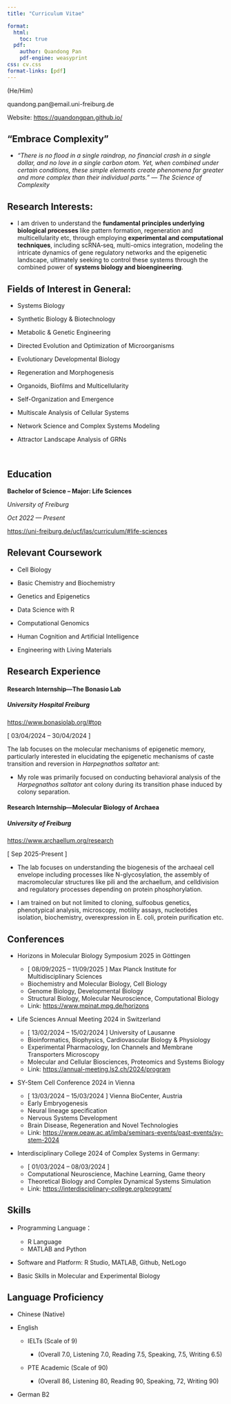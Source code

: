 ```yaml
---
title: "Curriculum Vitae"

format:
  html:
    toc: true
  pdf:
    author: Quandong Pan
    pdf-engine: weasyprint
css: cv.css
format-links: [pdf]
---
```


::: {.print-only .contact-block}
(He/Him)

quandong.pan\@email.uni-freiburg.de

Website: <https://quandongpan.github.io/>
:::

## “Embrace Complexity”

-   *"There is no flood in a single raindrop, no financial crash in a single dollar, and no love in a single carbon atom. Yet, when combined under certain conditions, these simple elements create phenomena far greater and more complex than their individual parts." --- The Science of Complexity*

## Research Interests:

-   I am driven to understand the **fundamental principles underlying biological processes** like pattern formation, regeneration and multicellularity etc, through employing **experimental and computational techniques**, including scRNA‐seq, multi-omics integration, modeling the intricate dynamics of gene regulatory networks and the epigenetic landscape, ultimately seeking to control these systems through the combined power of **systems biology and bioengineering**.

## Fields of Interest in General:

-   Systems Biology

-   Synthetic Biology & Biotechnology

-   Metabolic & Genetic Engineering

-   Directed Evolution and Optimization of Microorganisms

-   Evolutionary Developmental Biology

-   Regeneration and Morphogenesis

-   Organoids, Biofilms and Multicellularity

-   Self-Organization and Emergence

-   Multiscale Analysis of Cellular Systems

-   Network Science and Complex Systems Modeling

-   Attractor Landscape Analysis of GRNs

 

## Education

**Bachelor of Science -- Major: Life Sciences**

*University of Freiburg*

*Oct 2022 --- Present*

<https://uni-freiburg.de/ucf/las/curriculum/#life-sciences>

## Relevant Coursework

-   Cell Biology

-   Basic Chemistry and Biochemistry

-   Genetics and Epigenetics

-   Data Science with R

-   Computational Genomics

-   Human Cognition and Artificial Intelligence

-   Engineering with Living Materials

## Research Experience {style="page-break-before: no"}

#### Research Internship—The Bonasio Lab

##### University Hospital Freiburg

<https://www.bonasiolab.org/#top>

\[ 03/04/2024 – 30/04/2024 \]

The lab focuses on the molecular mechanisms of epigenetic memory, particularly interested in elucidating the epigenetic mechanisms of caste transition and reversion in *Harpegnathos saltator* ant:

-   My role was primarily focused on conducting behavioral analysis of the *Harpegnathos saltator* ant colony during its transition phase induced by colony separation.

#### **Research Internship—**Molecular Biology of Archaea

##### University of Freiburg

<https://www.archaellum.org/research>

\[ Sep 2025-Present \]

-   The lab focuses on understanding the biogenesis of the archaeal cell envelope including processes like N-glycosylation, the assembly of macromolecular structures like pili and the archaellum, and celldivision and regulatory processes depending on protein phosphorylation.

-   I am trained on but not limited to cloning, sulfoobus genetics, phenotypical analysis, microscopy, motility assays, nucleotides isolation, biochemistry, overexpression in E. coli, protein purification etc.

## Conferences

-   Horizons in Molecular Biology Symposium 2025 in Göttingen

    -   \[ 08/09/2025 – 11/09/2025 \] Max Planck Institute for Multidisciplinary Sciences
    -   Biochemistry and Molecular Biology, Cell Biology
    -   Genome Biology, Developmental Biology
    -   Structural Biology, Molecular Neuroscience, Computational Biology
    -   Link: <https://www.mpinat.mpg.de/horizons>

-   Life Sciences Annual Meeting 2024 in Switzerland

    -   \[ 13/02/2024 – 15/02/2024 \] University of Lausanne
    -   Bioinformatics, Biophysics, Cardiovascular Biology & Physiology
    -   Experimental Pharmacology, Ion Channels and Membrane Transporters Microscopy
    -   Molecular and Cellular Biosciences, Proteomics and Systems Biology
    -   Link: <https://annual-meeting.ls2.ch/2024/program>

-   SY-Stem Cell Conference 2024 in Vienna

    -   \[ 13/03/2024 – 15/03/2024 \] Vienna BioCenter, Austria
    -   Early Embryogenesis
    -   Neural lineage specification
    -   Nervous Systems Development
    -   Brain Disease, Regeneration and Novel Technologies
    -   Link: <https://www.oeaw.ac.at/imba/seminars-events/past-events/sy-stem-2024>

-   Interdisciplinary College 2024 of Complex Systems in Germany:

    -   \[ 01/03/2024 – 08/03/2024 \]
    -   Computational Neuroscience, Machine Learning, Game theory
    -   Theoretical Biology and Complex Dynamical Systems Simulation
    -   Link: <https://interdisciplinary-college.org/program/>

## Skills

-   Programming Language：

    -   R Language
    -   MATLAB and Python

-   Software and Platform: R Studio, MATLAB, Github, NetLogo

-   Basic Skills in Molecular and Experimental Biology

## Language Proficiency

-   Chinese (Native)

-   English

    -   IELTs (Scale of 9)

        -   (Overall 7.0, Listening 7.0, Reading 7.5, Speaking, 7.5, Writing 6.5)

    -   PTE Academic (Scale of 90)

        -   (Overall 86, Listening 80, Reading 90, Speaking, 72, Writing 90)

-   German B2
